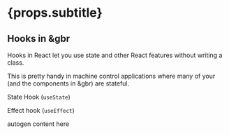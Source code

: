 # {props.subtitle}

## Hooks in &gbr

Hooks in React let you use state and other React features without writing a class.

This is pretty handy in machine control applications where many of your (and the components in &gbr) are stateful.

State Hook (`useState`)

Effect hook (`useEffect`)

autogen content here